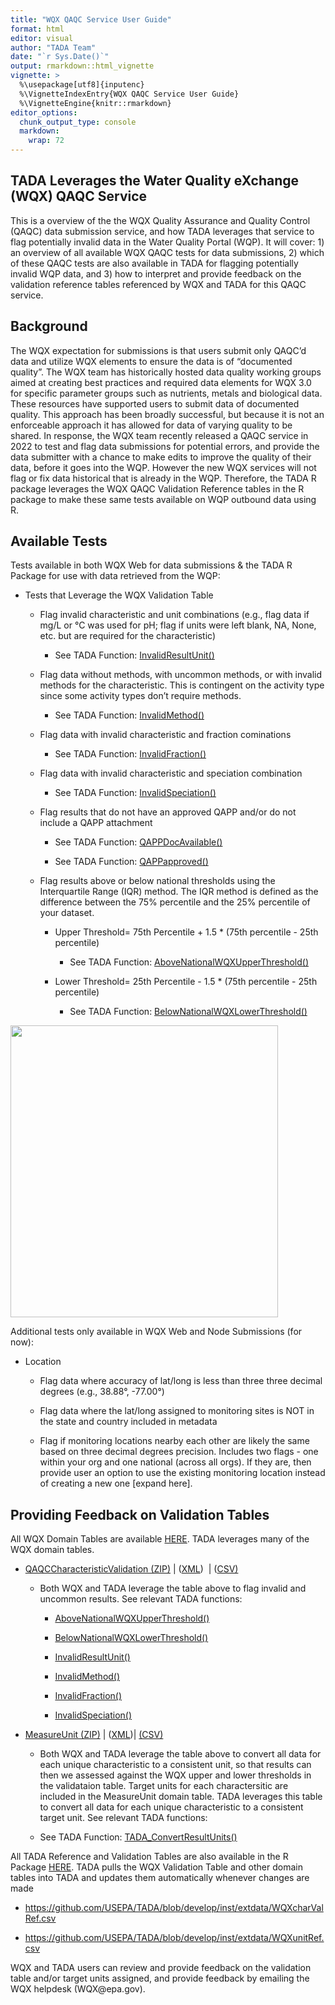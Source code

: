 ```yaml
---
title: "WQX QAQC Service User Guide"
format: html
editor: visual
author: "TADA Team"
date: "`r Sys.Date()`"
output: rmarkdown::html_vignette
vignette: >
  %\usepackage[utf8]{inputenc}
  %\VignetteIndexEntry{WQX QAQC Service User Guide}
  %\VignetteEngine{knitr::rmarkdown}
editor_options: 
  chunk_output_type: console
  markdown: 
    wrap: 72
---
```


## TADA Leverages the Water Quality eXchange (WQX) QAQC Service

This is a overview of the the WQX Quality Assurance and Quality Control
(QAQC) data submission service, and how TADA leverages that service to
flag potentially invalid data in the Water Quality Portal (WQP). It will
cover: 1) an overview of all available WQX QAQC tests for data
submissions, 2) which of these QAQC tests are also available in TADA for
flagging potentially invalid WQP data, and 3) how to interpret and
provide feedback on the validation reference tables referenced by WQX
and TADA for this QAQC service.

## Background

The WQX expectation for submissions is that users submit only QAQC'd
data and utilize WQX elements to ensure the data is of "documented
quality". The WQX team has historically hosted data quality working
groups aimed at creating best practices and required data elements for
WQX 3.0 for specific parameter groups such as nutrients, metals and
biological data. These resources have supported users to submit data of
documented quality. This approach has been broadly successful, but
because it is not an enforceable approach it has allowed for data of
varying quality to be shared. In response, the WQX team recently
released a QAQC service in 2022 to test and flag data submissions for
potential errors, and provide the data submitter with a chance to make
edits to improve the quality of their data, before it goes into the WQP.
However the new WQX services will not flag or fix data historical that
is already in the WQP. Therefore, the TADA R package leverages the WQX
QAQC Validation Reference tables in the R package to make these same
tests available on WQP outbound data using R.

## Available Tests

Tests available in both WQX Web for data submissions & the TADA R
Package for use with data retrieved from the WQP:

-   Tests that Leverage the WQX Validation Table

    -   Flag invalid characteristic and unit combinations (e.g., flag
        data if mg/L or °C was used for pH; flag if units were left
        blank, NA, None, etc. but are required for the characteristic)

        -   See TADA Function:
            [InvalidResultUnit()](https://usepa.github.io/TADA/reference/InvalidResultUnit.html)

    -   Flag data without methods, with uncommon methods, or with
        invalid methods for the characteristic. This is contingent on
        the activity type since some activity types don't require
        methods.

        -   See TADA Function:
            [InvalidMethod()](https://usepa.github.io/TADA/reference/InvalidMethod.html)

    -   Flag data with invalid characteristic and fraction cominations

        -   See TADA Function:
            [InvalidFraction()](https://usepa.github.io/TADA/reference/InvalidFraction.html)

    -   Flag data with invalid characteristic and speciation combination

        -   See TADA Function:
            [InvalidSpeciation()](https://usepa.github.io/TADA/reference/InvalidSpeciation.html)

    -   Flag results that do not have an approved QAPP and/or do not
        include a QAPP attachment

        -   See TADA Function:
            [QAPPDocAvailable()](https://usepa.github.io/TADA/reference/QAPPDocAvailable.html)

        -   See TADA Function:
            [QAPPapproved()](https://usepa.github.io/TADA/reference/QAPPapproved.html)

    -   Flag results above or below national thresholds using the
        Interquartile Range (IQR) method. The IQR method is defined as
        the difference between the 75% percentile and the 25% percentile
        of your dataset.

        -   Upper Threshold= 75th Percentile + 1.5 \* (75th percentile -
            25th percentile)

            -   See TADA Function:
                [AboveNationalWQXUpperThreshold()](https://usepa.github.io/TADA/reference/AboveNationalWQXUpperThreshold.html)

        -   Lower Threshold= 25th Percentile - 1.5 \* (75th percentile -
            25th percentile)

            -   See TADA Function:
                [BelowNationalWQXLowerThreshold()](https://usepa.github.io/TADA/reference/BelowNationalWQXLowerThreshold.html)

[![](images/IQR.png){width="428"
height="467"}](https://en.wikipedia.org/wiki/Interquartile_range)

Additional tests only available in WQX Web and Node Submissions (for
now):

-   Location

    -   Flag data where accuracy of lat/long is less than three three
        decimal degrees (e.g., 38.88°, -77.00°)

    -   Flag data where the lat/long assigned to monitoring sites is NOT
        in the state and country included in metadata

    -   Flag if monitoring locations nearby each other are likely the
        same based on three decimal degrees precision. Includes two
        flags - one within your org and one national (across all orgs).
        If they are, then provide user an option to use the existing
        monitoring location instead of creating a new one [expand here].

## Providing Feedback on Validation Tables

All WQX Domain Tables are available
[HERE](https://www.epa.gov/waterdata/storage-and-retrieval-and-water-quality-exchange-domain-services-and-downloads).
TADA leverages many of the WQX domain tables.

-   [QAQCCharacteristicValidation
    (ZIP)](https://cdx.epa.gov/wqx/download/DomainValues/QAQCCharacteristicValidation_CSV.zip) \|
    ([XML](https://cdx.epa.gov/wqx/download/DomainValues/QAQCCharacteristicValidation.zip)) 
    \|
    ([CSV)](https://cdx.epa.gov/wqx/download/DomainValues/QAQCCharacteristicValidation.CSV)

    -   Both WQX and TADA leverage the table above to flag invalid and
        uncommon results. See relevant TADA functions:

        -   [AboveNationalWQXUpperThreshold()](https://usepa.github.io/TADA/reference/AboveNationalWQXUpperThreshold.html)

        -   [BelowNationalWQXLowerThreshold()](https://usepa.github.io/TADA/reference/BelowNationalWQXLowerThreshold.html)

        -   [InvalidResultUnit()](https://usepa.github.io/TADA/reference/InvalidResultUnit.html)

        -   [InvalidMethod()](https://usepa.github.io/TADA/reference/InvalidMethod.html)

        -   [InvalidFraction()](https://usepa.github.io/TADA/reference/InvalidFraction.html)

        -   [InvalidSpeciation()](https://usepa.github.io/TADA/reference/InvalidSpeciation.html)

-   [MeasureUnit
    (ZIP)](https://cdx.epa.gov/wqx/download/DomainValues/MeasureUnit_CSV.zip) \|
    ([XML](https://cdx.epa.gov/wqx/download/DomainValues/MeasureUnit.zip))\| [(CSV)](https://cdx.epa.gov/wqx/download/DomainValues/MeasureUnit.CSV)

    -   Both WQX and TADA leverage the table above to convert all data
        for each unique characteristic to a consistent unit, so that
        results can then we assessed against the WQX upper and lower
        thresholds in the validataion table. Target units for each
        charactersitic are included in the MeasureUnit domain table.
        TADA leverages this table to convert all data for each unique
        characteristic to a consistent target unit. See relevant TADA
        functions:

    -   See TADA Function:
        [TADA_ConvertResultUnits()](https://usepa.github.io/TADA/reference/ConvertResultUnits.html)

All TADA Reference and Validation Tables are also available in the R
Package [HERE](https://github.com/USEPA/TADA/tree/develop/inst/extdata).
TADA pulls the WQX Validation Table and other domain tables into TADA
and updates them automatically whenever changes are made

-   <https://github.com/USEPA/TADA/blob/develop/inst/extdata/WQXcharValRef.csv>

-   <https://github.com/USEPA/TADA/blob/develop/inst/extdata/WQXunitRef.csv>

WQX and TADA users can review and provide feedback on the validation
table and/or target units assigned, and provide feedback by emailing the
WQX helpdesk (WQX\@epa.gov).
